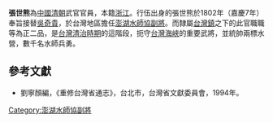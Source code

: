 '''張世熊'''為[[中國|中國]][[清朝|清朝]]武官官員，本籍[[浙江|浙江]]。行伍出身的張世熊於1802年（嘉慶7年）奉旨接替[[吳奇貴|吳奇貴]]，於台灣地區擔任[[澎湖水師協|澎湖水師協]][[副將|副將]]。而隸屬[[台灣鎮|台灣鎮]]之下的此官職職等為正二品，是[[台灣清治時期|台灣清治時期]]的這階段，扼守[[台灣海峽|台灣海峽]]的重要武將，並統帥兩標水營，數千名水師兵勇。
{{start box}}
{{s-before|[[吳奇貴|吳奇貴]]}}
{{s-title|[[澎湖水師協|澎湖水師協]][[副將|副將]]|1802年上任}}
{{s-after|[[王得祿|王得祿]]}}
{{end box}}

==參考文獻==
*劉寧顏編，《重修台灣省通志》，台北市，台灣省文獻委員會，1994年。

[[Category:澎湖水師協副將|Category:澎湖水師協副將]]